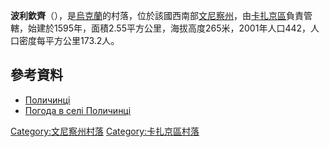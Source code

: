 {{coord|49|48|0|N|28|30|58|E|scale:30000|display=title}}

'''波利欽齊'''（{{lang-uk|Поличинці}}），是[[烏克蘭|烏克蘭]]的村落，位於該國西南部[[文尼察州|文尼察州]]，由[[卡扎京區|卡扎京區]]負責管轄，始建於1595年，面積2.55平方公里，海拔高度265米，2001年人口442，人口密度每平方公里173.2人。

==參考資料==
*[http://w1.c1.rada.gov.ua/pls/z7502/A005?rdat1=21.10.2012&rf7571=2051 Поличинці]
* [http://weather.in.ua/ua/vinnickaja/21093 Погода в селі Поличинці] {{Wayback|url=http://weather.in.ua/ua/vinnickaja/21093 |date=20200919162932 }}

[[Category:文尼察州村落|Category:文尼察州村落]]
[[Category:卡扎京區村落|Category:卡扎京區村落]]


{{Vinnytsia-geo-stub}}